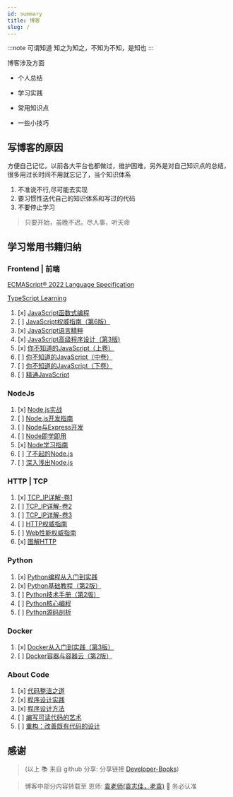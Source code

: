 ```yaml
---
id: summary
title: 博客
slug: /
---
```



:::note 可谓知道
知之为知之，不知为不知，是知也
:::

博客涉及方面

- 个人总结

- 学习实践

- 常用知识点

- 一些小技巧

## 写博客的原因

方便自己记忆，以前各大平台也都做过，维护困难，另外是对自己知识点的总结，很多用过长时间不用就忘记了，当个知识体系

1. 不准说不行,尽可能去实现
2. 要习惯性迭代自己的知识体系和写过的代码
3. 不要停止学习

> 只要开始，虽晚不迟。尽人事，听天命

## 学习常用书籍归纳

### Frontend | 前端

[ECMAScript® 2022 Language Specification](https://tc39.es/ecma262/)

[TypeScript Learning](https://www.typescriptlang.org/)

1. [x] [JavaScript函数式编程](https://github.com/HondryTravis/Developer-Books/blob/master/JavaScript/JavaScript函数式编程.pdf)
2. [ ] [JavaScript权威指南（第6版）](https://github.com/HondryTravis/Developer-Books/blob/master/JavaScript/JavaScript权威指南（第6版）.pdf)
3. [x] [JavaScript语言精粹](https://github.com/HondryTravis/Developer-Books/blob/master/JavaScript/JavaScript语言精粹.pdf)
4. [x] [JavaScript高级程序设计（第3版)](https://github.com/HondryTravis/Developer-Books/blob/master/JavaScript/JavaScript高级程序设计（第3版）.pdf)
5. [x] [你不知道的JavaScript（上卷）](https://github.com/HondryTravis/Developer-Books/blob/master/JavaScript/你不知道的JavaScript（上卷）.pdf)
6. [ ] [你不知道的JavaScript（中卷）](https://github.com/HondryTravis/Developer-Books/blob/master/JavaScript/你不知道的JavaScript（中卷）.pdf)
7. [ ] [你不知道的JavaScript（下卷）](https://github.com/HondryTravis/Developer-Books/blob/master/JavaScript/你不知道的JavaScript（下卷）.pdf)
8. [ ] [精通JavaScript](https://github.com/HondryTravis/Developer-Books/blob/master/JavaScript/精通JavaScript.pdf)

### NodeJs

1. [x] [Node.js实战](https://github.com/HondryTravis/Developer-Books/blob/master/NodeJS/Node.js实战.pdf)
2. [ ] [Node.js开发指南](https://github.com/HondryTravis/Developer-Books/blob/master/NodeJS/Node.js开发指南.pdf)
3. [ ] [Node与Express开发](https://github.com/HondryTravis/Developer-Books/blob/master/NodeJS/Node与Express开发.pdf)
4. [ ] [Node即学即用](https://github.com/HondryTravis/Developer-Books/blob/master/NodeJS/Node即学即用.pdf)
5. [x] [Node学习指南](https://github.com/HondryTravis/Developer-Books/blob/master/NodeJS/Node学习指南.pdf)
6. [ ] [了不起的Node.js](https://github.com/HondryTravis/Developer-Books/blob/master/NodeJS/了不起的Node.js.pdf)
7. [ ] [深入浅出Node.js](https://github.com/HondryTravis/Developer-Books/blob/master/NodeJS/深入浅出Node.js.pdf)

### HTTP | TCP

1. [x] [TCP_IP详解-卷1](https://github.com/HondryTravis/Developer-Books/blob/master/TCP/TCP_IP详解-卷1.pdf)
2. [ ] [TCP_IP详解-卷2](https://github.com/HondryTravis/Developer-Books/blob/master/TCP/TCP_IP详解-卷2.pdf)
3. [ ] [TCP_IP详解-卷3](https://github.com/HondryTravis/Developer-Books/blob/master/TCP/TCP_IP详解-卷3.pdf)
4. [ ] [HTTP权威指南](https://github.com/HondryTravis/Developer-Books/tree/master/HTTP/HTTP权威指南.pdf)
5. [ ] [Web性能权威指南](https://github.com/HondryTravis/Developer-Books/tree/master/HTTP/Web性能权威指南.pdf)
6. [x] [图解HTTP](https://github.com/HondryTravis/Developer-Books/tree/master/HTTP/图解HTTP.pdf)

### Python

1. [x] [Python编程从入门到实践](https://github.com/HondryTravis/Developer-Books/blob/master/Python/Python编程从入门到实践.pdf)
2. [x] [Python基础教程（第2版）](https://github.com/HondryTravis/Developer-Books/blob/master/Python/Python基础教程（第2版）.pdf)
3. [ ] [Python技术手册（第2版）](https://github.com/HondryTravis/Developer-Books/blob/master/Python/Python技术手册（第2版）.pdf)
4. [ ] [Python核心编程](https://github.com/HondryTravis/Developer-Books/blob/master/Python/Python核心编程.pdf)
5. [ ] [Python源码剖析](https://github.com/HondryTravis/Developer-Books/blob/master/Python/Python源码剖析.pdf)

### Docker

1. [x] [Docker从入门到实践（第3版）](https://github.com/HondryTravis/Developer-Books/tree/master/Docker/Docker从入门到实践（第3版）.pdf)
2. [ ] [Docker容器与容器云（第2版）](https://github.com/HondryTravis/Developer-Books/tree/master/Docker/Docker容器与容器云（第2版）.pdf)

### About Code

1. [x] [代码整洁之道](https://github.com/HondryTravis/Developer-Books/tree/master/Code_Style_Guide/代码整洁之道.pdf)
2. [x] [程序设计实践](https://github.com/HondryTravis/Developer-Books/tree/master/Code_Style_Guide/程序设计实践.pdf)
3. [x] [程序设计方法](https://github.com/HondryTravis/Developer-Books/tree/master/Code_Style_Guide/程序设计方法.pdf)
4. [ ] [编写可读代码的艺术](https://github.com/HondryTravis/Developer-Books/tree/master/Code_Style_Guide/编写可读代码的艺术.pdf)
5. [ ] [重构：改善既有代码的设计](https://github.com/HondryTravis/Developer-Books/tree/master/Code_Style_Guide/重构：改善既有代码的设计.pdf)


## 感谢

> (以上 📚 来自 github 分享: 分享链接 [Developer-Books](https://github.com/7-sevens/Developer-Books))

> 博客中部分内容转载至 <HighLightInline> 恩师: [袁老师(袁志佳，老袁)](https://github.com/lgwebdream) 🍺 务必认准</HighLightInline>
